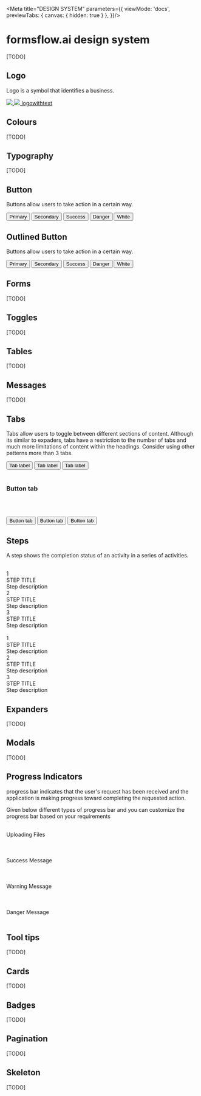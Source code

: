
<Meta title="DESIGN SYSTEM" parameters={{
    viewMode: 'docs',
    previewTabs: { 
      canvas: { hidden: true } 
     },
  }}/>

<style>
  {`
    .subheading {
      --mediumdark: '#999999';
      font-weight: 900;
      font-size: 13px;
      color: #999;
      letter-spacing: 6px;
      line-height: 24px;
      text-transform: uppercase;
      margin-bottom: 12px;
      margin-top: 40px;
    }

    .link-list {
      display: grid;
      grid-template-columns: 1fr;
      grid-template-rows: 1fr 1fr;
      row-gap: 10px;
    }

    @media (min-width: 620px) {
      .link-list {
        row-gap: 20px;
        column-gap: 20px;
        grid-template-columns: 1fr 1fr;
      }
    }

    @media all and (-ms-high-contrast:none) {
    .link-list {
        display: -ms-grid;
        -ms-grid-columns: 1fr 1fr;
        -ms-grid-rows: 1fr 1fr;
      }
    }

    .link-item {
      display: block;
      padding: 20px 30px 20px 15px;
      border: 1px solid #00000010;
      border-radius: 5px;
      transition: background 150ms ease-out, border 150ms ease-out, transform 150ms ease-out;
      color: #333333;
      display: flex;
      align-items: flex-start;
    }

    .link-item:hover {
      border-color: #1EA7FD50;
      transform: translate3d(0, -3px, 0);
      box-shadow: rgba(0, 0, 0, 0.08) 0 3px 10px 0;
    }

    .link-item:active {
      border-color: #1EA7FD;
      transform: translate3d(0, 0, 0);
    }

    .link-item strong {
      font-weight: 700;
      display: block;
      margin-bottom: 2px;
    }

    .link-item img {
      height: 40px;
      width: 40px;
      margin-right: 15px;
      flex: none;
    }

    .link-item span {
      font-size: 14px;
      line-height: 20px;
    }

    .tip {
      display: inline-block;
      border-radius: 1em;
      font-size: 11px;
      line-height: 12px;
      font-weight: 700;
      background: #E7FDD8;
      color: #66BF3C;
      padding: 4px 12px;
      margin-right: 10px;
      vertical-align: top;
    }

    .tip-wrapper {
      font-size: 13px;
      line-height: 20px;
      margin-top: 40px;
      margin-bottom: 40px;
    }

    .tip-wrapper code {
      font-size: 12px;
      display: inline-block;
    }
  `}
</style>

# formsflow.ai design system

[TODO]

## Logo
Logo is a symbol that identifies a business.

<div class="formsflow-d-flex"> 
  <a href="" class="formsflow-logo">
  <img src="https://149641023.v2.pressablecdn.com/wp-content/uploads/2022/05/Site_logo.png"/>
</a>

<a href="" class="formsflow-logo">
  <img src="https://app2.aot-technologies.com/logo.svg"/>
  <span>logowithtext</span>
</a>
</div>
 


## Colours
[TODO]

## Typography
[TODO]

## Button
Buttons allow users to take action in a certain way.

<div class="formsflow-d-flex formsflow-child-m-3">
  <button class="formsflow-btn formsflow-btn-primary">Primary</button>  
  <button class="formsflow-btn formsflow-btn-secondary">Secondary</button>  
  <button class="formsflow-btn formsflow-btn-success">Success</button>  
  <button class="formsflow-btn formsflow-btn-danger">Danger</button> 
  <button class="formsflow-btn formsflow-btn-white">White</button> 
</div>  

## Outlined Button
  Buttons allow users to take action in a certain way.
  <div class="formsflow-d-flex formsflow-child-m-3">
  <button class="formsflow-btn formsflow-btn-primary-outline">Primary</button>  
  <button class="formsflow-btn formsflow-btn-secondary-outline">Secondary</button>  
  <button class="formsflow-btn formsflow-btn-success-outline">Success</button>  
  <button class="formsflow-btn formsflow-btn-danger-outline">Danger</button> 
  <button class="formsflow-btn formsflow-btn-white-outline">White</button> 
 </div> 


## Forms
[TODO]

## Toggles
[TODO]

## Tables
[TODO]

## Messages
[TODO]

## Tabs
Tabs allow users to toggle between different sections of content. Although its similar to expaders, tabs have a restriction to the
number of tabs and much more limitations of content within the headings. Consider using other patterns more than 3 tabs.  


<div class="formsflow-tab">
  <button>Tab label</button>
  <button>Tab label</button>
  <button>Tab label</button>
</div>
<br/>

### Button tab
 <br/><br/>
<div class="formsflow-tab-button">
  <button>Button tab</button>
  <button>Button tab</button>
  <button>Button tab</button>
</div>

 

## Steps
A step shows the completion status of an activity in a series of activities.

<br/>  
<div class="formsflow-steps">
  <div class="step">
    <span>1</span>
    <div>
      <div class="title">STEP TITLE</div>
      <div>Step description</div>
    </div>
  </div>

  <div class="step">
    <span>2</span>
    <div>
      <div class="title">STEP TITLE</div>
      <div>Step description</div>
    </div>
  </div>

  <div class="step">
    <span>3</span>
    <div>
      <div class="title">STEP TITLE</div>
      <div>Step description</div>
    </div>
  </div>
</div>

<br/>

<div class="formsflow-steps">
  <div class="step active">
    <span>1</span>
    <div>
      <div class="title">STEP TITLE</div>
      <div>Step description</div>
    </div>
  </div>

  <div class="step">
    <span>2</span>
    <div>
      <div class="title">STEP TITLE</div>
      <div>Step description</div>
    </div>
  </div>

  <div class="step">
    <span>3</span>
    <div>
      <div class="title">STEP TITLE</div>
      <div>Step description</div>
    </div>
  </div>
</div>

 

## Expanders

[TODO]

## Modals
[TODO]

## Progress Indicators
progress bar indicates that the user's request has been received and the application is making progress toward completing the requested action.
<p>Given below different types of progress bar and you can customize the progress bar  based on your requirements</p>
 <br/>
<div class="formsflow-progressbar-container formsflow-progressbar-standard" style={{height:"2px"}} >
    <div class="formsflow-progressbar-count" aria-valuenow="90%" style={{"left":"90%"}}></div>
     <div class="formsflow-progressbar">
        <div style={{"width":"90%"}}></div>
    </div>
    <span>Uploading Files</span>
</div>
 
 <br/>
 <br/>
 <br/>


 

<div class="formsflow-progressbar-container formsflow-progressbar-success" style={{height:"10px"}}>
    <div class="formsflow-progressbar-count" aria-valuenow="90%" style={{"left":"90%"}}></div>
     <div class="formsflow-progressbar">
       <div  style={{"width":"90%"}}></div>
    </div>
    <span>Success Message</span>
</div>
 <br/>
 <br/>
 <br/>


 
  
 
<div class="formsflow-progressbar-container formsflow-progressbar-warning"   >
    <div class="formsflow-progressbar-count" aria-valuenow="90%" style={{"left":"90%"}}></div>
     <div class="formsflow-progressbar">
       <div  style={{"width":"90%"}}></div>
    </div>
      <span>Warning Message</span>
</div>

 <br/>
 <br/>
 <br/>
 
<div class="formsflow-progressbar-container formsflow-progressbar-danger"  >
    <div class="formsflow-progressbar-count" aria-valuenow="90%" style={{"left":"90%"}}></div>
     <div class="formsflow-progressbar">
       <div style={{"width":"90%"}}></div>
    </div>
      <span>Danger Message</span>
</div>
<br/>

 

 
 
## Tool tips

[TODO]

## Cards
[TODO]

## Badges
[TODO]

## Pagination
[TODO]

## Skeleton
[TODO]
